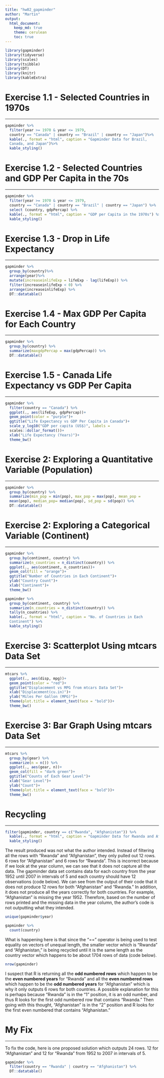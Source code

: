 ```yaml
---
title: "hw02_gapminder"
author: "Martin"
output: 
  html_document:
    keep_md: true 
    theme: cerulean
    toc: true
---
```


```r
library(gapminder)
library(tidyverse)
library(scales)
library(tsibble)
library(DT)
library(knitr)
library(kableExtra)
```

# Exercise 1.1 - Selected Countries in 1970s

-------------------------------------------------

```r
gapminder %>%
  filter(year >= 1970 & year <= 1979, 
  country == "Canada" | country == "Brazil" | country == "Japan")%>%
  kable(., format = "html", caption = "Gapminder Data for Brazil, 
  Canada, and Japan")%>%
  kable_styling()
```

# Exercise 1.2 - Selected Countries and GDP Per Capita in the 70s

-------------------------------------------------

```r
gapminder %>%
  filter(year >= 1970 & year <= 1979, 
  country == "Canada" | country == "Brazil" | country == "Japan") %>%
  select (country, gdpPercap) %>%
  kable(., format = "html", caption = "GDP per Capita in the 1970s") %>%
  kable_styling()
```

# Exercise 1.3 - Drop in Life Expectancy

-------------------------------------------------

```r
gapminder %>%
  group_by(country)%>%
  arrange(year)%>%
  mutate(increaseinlifeExp = lifeExp - lag(lifeExp)) %>%
  filter(increaseinlifeExp < 0) %>%
  arrange(increaseinlifeExp) %>%
  DT::datatable()
```

# Exercise 1.4 - Max GDP Per Capita for Each Country

-------------------------------------------------

```r
gapminder %>% 
  group_by(country) %>%
  summarize(maxgdpPercap = max(gdpPercap)) %>%
  DT::datatable()
```


# Exercise 1.5 - Canada Life Expectancy vs GDP Per Capita

-------------------------------------------------

```r
gapminder %>%
  filter(country == "Canada") %>%
  ggplot(., aes(lifeExp, gdpPercap))+
  geom_point(color = "purple")+
  ggtitle("Life Expectancy vs GDP Per Capita in Canada")+
  scale_y_log10("GDP per capita (US$)", labels = 
  scales::dollar_format())+
  xlab("Life Expectancy (Years)")+
  theme_bw()
```


# Exercise 2: Exploring a Quantitative Variable (Population)

-------------------------------------------------

```r
gapminder %>%
  group_by(country) %>%
  summarize(min_pop = min(pop), max_pop = max(pop), mean_pop = 
  mean(pop), median_pop= median(pop), sd_pop = sd(pop)) %>%
  DT::datatable()
```

# Exercise 2: Exploring a Categorical Variable (Continent)

-------------------------------------------------

```r
gapminder %>%
  group_by(continent, country) %>%
  summarize(n_countries = n_distinct(country)) %>%
  ggplot(., aes(continent, n_countries))+
  geom_col(fill = "orange")+
  ggtitle("Number of Countries in Each Continent")+
  ylab("Country Count")+
  xlab("Continent")+
  theme_bw()
```

```r
gapminder %>%
  group_by(continent, country) %>%
  summarize(n_countries = n_distinct(country)) %>%
  tally(n_countries) %>%
  kable(., format = "html", caption = "No. of Countries in Each 
  Continent") %>%
  kable_styling()
```


# Exercise 3: Scatterplot Using mtcars Data Set

-------------------------------------------------

```r
mtcars %>%
  ggplot(., aes(disp, mpg))+
  geom_point(color = "red")+
  ggtitle("Displacement vs MPG from mtcars Data Set")+
  xlab("Displacement(cu.in)")+
  ylab("Miles Per Gallon (MPG)")+
  theme(plot.title = element_text(face = "bold"))+
  theme_bw()
```


# Exercise 3: Bar Graph Using mtcars Data Set

-------------------------------------------------

```r
mtcars %>%
  group_by(gear) %>%
  summarize(n = n()) %>%
  ggplot(., aes(gear, n))+
  geom_col(fill = "dark green")+
  ggtitle("Counts of Each Gear Level")+
  xlab("Gear Level")+
  ylab("Count")+
  theme(plot.title = element_text(face = "bold"))+
  theme_bw()
```



# Recycling

-------------------------------------------------

```r
filter(gapminder, country == c("Rwanda", "Afghanistan")) %>%
  kable(., format = "html", caption = "Gapminder Data for Rwanda and Afghanistan")%>%
  kable_styling()
```

The result produced was not what the author intended. Instead of filtering all the rows with "Rwanda" and "Afghanistan", they only pulled out 12 rows. 6 rows for "Afghanistan" and 6 rows for "Rwanda". This is incorrect because if we look at the year column, we can see that it does not capture all the data. The gapminder data set contains data for each country from the year 1952 until 2007 in intervals of 5 and each country should have 12 observations (code below). We can see from the output of their code that it does not produce 12 rows for both "Afghanistan" and "Rwanda." In addition, it does not produce all the years correctly for both countries. For example, "Afghanistan" is missing the year 1952. Therefore, based on the number of rows printed and the missing data in the year column, the author's code is not outputting what they intended. 

```r
unique(gapminder$year)
```

```r
gapminder %>%
  count(country)
```


What is happening here is that since the "==" operator is being used to test equality on vectors of unequal length, the smaller vector which is "Rwanda" and "Afghanistan," is being recycled until it is the same length as the country vector which happens to be about 1704 rows of data (code below).

```r
nrow(gapminder)
```

I suspect that R is returning all the **odd numbered rows** which happen to be the **even numbered years** for "Rwanda" and all the **even numbered rows** which happen to be the **odd numbered years** for "Afghanistan" which is why it only outputs 6 rows for both countries. A possible explanation for this is perhaps because "Rwanda" is in the "1" position, it is an odd number, and thus R looks for the first odd numbered row that contains "Rwanda." Then going with this thought, "Afghanistan" is in the "2" position and R looks for the first even numbered that contains "Afghanistan."


# My Fix 

----------------------

To fix the code, here is one proposed solution which outputs 24 rows. 12 for "Afghanistan" and 12 for "Rwanda" from 1952 to 2007 in intervals of 5. 
```r
gapminder %>%
  filter(country == "Rwanda" | country == "Afghanistan") %>%
  DT::datatable()
```

